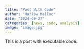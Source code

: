 ```yaml
---
title: "Post With Code"
author: "Harlow Malloc"
date: "2024-09-27"
categories: [news, code, analysis]
image: "image.jpg"
---
```


This is a post with executable code.
